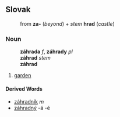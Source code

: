 ==Slovak==
:from '''za-''' (''beyond'') + ''stem'' '''hrad''' (''castle'')
===Noun===
:'''záhrada''' ''f'', '''záhrady''' ''pl''
:'''záhrad''' ''stem''
:'''záhrad''' ''{{genpl}}''
:{{decpat}} {{zena}}
# [[garden]]
====Derived Words====
* [[záhradník]] ''m''
* [[záhradný]] -á -é